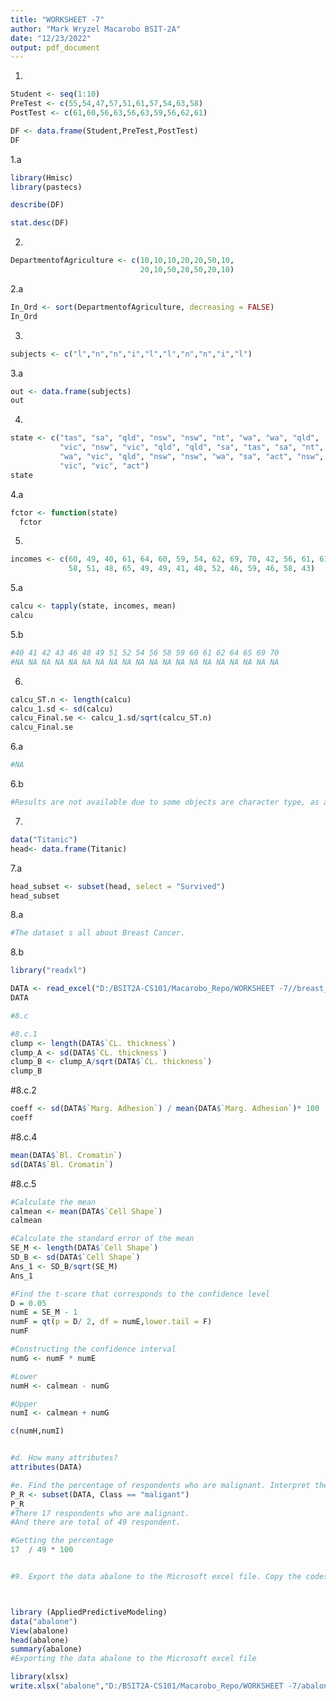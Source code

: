 ```yaml
---
title: "WORKSHEET -7"
author: "Mark Wryzel Macarobo BSIT-2A"
date: "12/23/2022"
output: pdf_document
---
```


1.
```r
Student <- seq(1:10)
PreTest <- c(55,54,47,57,51,61,57,54,63,58)
PostTest <- c(61,60,56,63,56,63,59,56,62,61)

DF <- data.frame(Student,PreTest,PostTest)
DF

```

1.a
```r
library(Hmisc)
library(pastecs)

describe(DF)

stat.desc(DF)

```

2.
```r
DepartmentofAgriculture <- c(10,10,10,20,20,50,10,
                             20,10,50,20,50,20,10)
```

2.a
```r
In_Ord <- sort(DepartmentofAgriculture, decreasing = FALSE)
In_Ord
```

3.
```r
subjects <- c("l","n","n","i","l","l","n","n","i","l")
```

3.a
```r
out <- data.frame(subjects)
out
```

4.
```r
state <- c("tas", "sa", "qld", "nsw", "nsw", "nt", "wa", "wa", "qld",
           "vic", "nsw", "vic", "qld", "qld", "sa", "tas", "sa", "nt",
           "wa", "vic", "qld", "nsw", "nsw", "wa", "sa", "act", "nsw",
           "vic", "vic", "act")
state  
```

4.a
```r
fctor <- function(state)
  fctor 

```

5.
```r
incomes <- c(60, 49, 40, 61, 64, 60, 59, 54, 62, 69, 70, 42, 56, 61, 61, 61,
             58, 51, 48, 65, 49, 49, 41, 48, 52, 46, 59, 46, 58, 43)
```

5.a
```r
calcu <- tapply(state, incomes, mean)
calcu
```

5.b
```r
#40 41 42 43 46 48 49 51 52 54 56 58 59 60 61 62 64 65 69 70 
#NA NA NA NA NA NA NA NA NA NA NA NA NA NA NA NA NA NA NA NA
```

6.
```r
calcu_ST.n <- length(calcu)
calcu_1.sd <- sd(calcu)
calcu_Final.se <- calcu_1.sd/sqrt(calcu_ST.n)
calcu_Final.se

```

6.a
```r
#NA
```

6.b
```r
#Results are not available due to some objects are character type, as a result it won't able to get the standard error.
```

7.
```r
data("Titanic")
head<- data.frame(Titanic)
```

7.a
```r
head_subset <- subset(head, select = "Survived")
head_subset
```

8.a
```r
#The dataset s all about Breast Cancer.
```

8.b
```r

library("readxl")

DATA <- read_excel("D:/BSIT2A-CS101/Macarobo_Repo/WORKSHEET -7//breast_cancer.xlsx")
DATA
```

```r
#8.c

#8.c.1
clump <- length(DATA$`CL. thickness`)
clump_A <- sd(DATA$`CL. thickness`)
clump_B <- clump_A/sqrt(DATA$`CL. thickness`)
clump_B
```
#8.c.2
```r

coeff <- sd(DATA$`Marg. Adhesion`) / mean(DATA$`Marg. Adhesion`)* 100
coeff
```

#8.c.4
```r
mean(DATA$`Bl. Cromatin`)
sd(DATA$`Bl. Cromatin`)
```

#8.c.5
```r
#Calculate the mean
calmean <- mean(DATA$`Cell Shape`)
calmean

#Calculate the standard error of the mean
SE_M <- length(DATA$`Cell Shape`)
SD_B <- sd(DATA$`Cell Shape`)
Ans_1 <- SD_B/sqrt(SE_M)
Ans_1

#Find the t-score that corresponds to the confidence level
D = 0.05
numE = SE_M - 1
numF = qt(p = D/ 2, df = numE,lower.tail = F)
numF

#Constructing the confidence interval
numG <- numF * numE

#Lower
numH <- calmean - numG

#Upper
numI <- calmean + numG

c(numH,numI)


#d. How many attributes?
attributes(DATA)

#e. Find the percentage of respondents who are malignant. Interpret the results.
P_R <- subset(DATA, Class == "maligant")
P_R
#There 17 respondents who are malignant.
#And there are total of 49 respondent.

#Getting the percentage
17  / 49 * 100



```


```r
#9. Export the data abalone to the Microsoft excel file. Copy the codes.



library (AppliedPredictiveModeling)
data("abalone")
View(abalone)
head(abalone)
summary(abalone)
#Exporting the data abalone to the Microsoft excel file

library(xlsx)
write.xlsx("abalone","D:/BSIT2A-CS101/Macarobo_Repo/WORKSHEET -7/abalone.xlsx")

```


```r

```

